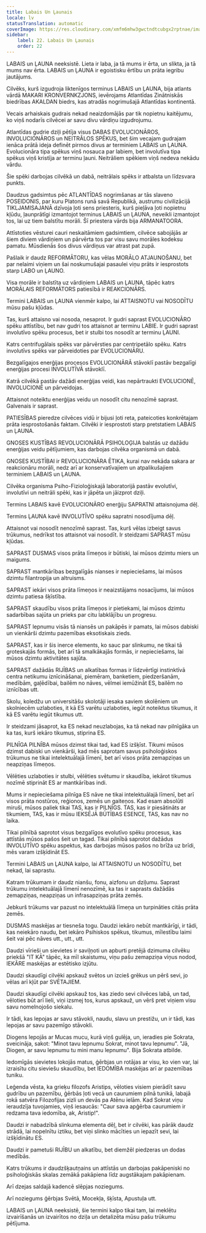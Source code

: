 ```yaml
---
title: Labais Un Ļaunais
locale: lv
statusTranslation: automatic
coverImage: https://res.cloudinary.com/xmfm6mhw3gwctndtcubgx2rptnae/image/upload/v1740337243/small_cover_educacion_fundamental_a051170f1c.webp
sidebar:
    label: 22. Labais Un Ļaunais
    order: 22
---
```

LABAIS un ĻAUNA neeksistē. Lieta ir laba, ja tā mums ir ērta, un slikta, ja tā mums nav ērta. LABAIS un ĻAUNA ir egoistisku ērtību un prāta iegribu jautājums.

Cilvēks, kurš izgudroja liktenīgos terminus LABAIS un ĻAUNA, bija atlants vārdā MAKARI KRONVERNKZJONS, ievērojams Atlantīdas Zinātniskās biedrības AKALDAN biedrs, kas atradās nogrimušajā Atlantīdas kontinentā.

Vecais arhaiskais gudrais nekad neaizdomājās par tik nopietnu kaitējumu, ko viņš nodarīs cilvēcei ar savu divu vārdiņu izgudrojumu.

Atlantīdas gudrie dziļi pētīja visus DABAS EVOLUCIONĀROS, INVOLUCIONĀROS un NEITRĀLOS SPĒKUS, bet šim vecajam gudrajam ienāca prātā ideja definēt pirmos divus ar terminiem LABAIS un ĻAUNA. Evolucionāra tipa spēkus viņš nosauca par labiem, bet involutīva tipa spēkus viņš kristīja ar terminu ļauni. Neitrāliem spēkiem viņš nedeva nekādu vārdu.

Šie spēki darbojas cilvēkā un dabā, neitrālais spēks ir atbalsta un līdzsvara punkts.

Daudzus gadsimtus pēc ATLANTĪDAS nogrimšanas ar tās slaveno POSEIDONIS, par kuru Platons runā savā Republikā, austrumu civilizācijā TIKLJAMISAJANĀ dzīvoja ļoti sens priesteris, kurš pieļāva ļoti nopietnu kļūdu, ļaunprātīgi izmantojot terminus LABAIS un ĻAUNA, neveikli izmantojot tos, lai uz tiem balstītu morāli. Šī priestera vārds bija ARMANATOORA.

Attīstoties vēsturei cauri neskaitāmiem gadsimtiem, cilvēce sabojājās ar šiem diviem vārdiņiem un pārvērta tos par visu savu morāles kodeksu pamatu. Mūsdienās šos divus vārdiņus var atrast pat zupā.

Pašlaik ir daudz REFORMĀTORU, kas vēlas MORĀLO ATJAUNOŠANU, bet par nelaimi viņiem un šai noskumušajai pasaulei viņu prāts ir iesprostots starp LABO un ĻAUNO.

Visa morāle ir balstīta uz vārdiņiem LABAIS un ĻAUNA, tāpēc katrs MORĀLAIS REFORMĀTORS patiesībā ir REAKCIONĀRS.

Termini LABAIS un ĻAUNA vienmēr kalpo, lai ATTAISNOTU vai NOSODĪTU mūsu pašu kļūdas.

Tas, kurš attaisno vai nosoda, nesaprot. Ir gudri saprast EVOLUCIONĀRO spēku attīstību, bet nav gudri tos attaisnot ar terminu LABIE. Ir gudri saprast involutīvo spēku procesus, bet ir stulbi tos nosodīt ar terminu ĻAUNI.

Katrs centrifugālais spēks var pārvērsties par centripetālo spēku. Katrs involutīvs spēks var pārveidoties par EVOLUCIONĀRU.

Bezgalīgajos enerģijas procesos EVOLUCIONĀRĀ stāvoklī pastāv bezgalīgi enerģijas procesi INVOLUTĪVĀ stāvoklī.

Katrā cilvēkā pastāv dažādi enerģijas veidi, kas nepārtraukti EVOLUCIONĒ, INVOLUCIONĒ un pārveidojas.

Attaisnot noteiktu enerģijas veidu un nosodīt citu nenozīmē saprast. Galvenais ir saprast.

PATIESĪBAS pieredze cilvēces vidū ir bijusi ļoti reta, pateicoties konkrētajam prāta iesprostošanās faktam. Cilvēki ir iesprostoti starp pretstatiem LABAIS un ĻAUNA.

GNOSES KUSTĪBAS REVOLUCIONĀRĀ PSIHOLOĢIJA balstās uz dažādu enerģijas veidu pētījumiem, kas darbojas cilvēka organismā un dabā.

GNOSES KUSTĪBAI ir REVOLUCIONĀRA ĒTIKA, kurai nav nekāda sakara ar reakcionāru morāli, nedz arī ar konservatīvajiem un atpalikušajiem terminiem LABAIS un ĻAUNA.

Cilvēka organisma Psiho-Fizioloģiskajā laboratorijā pastāv evolutīvi, involutīvi un neitrāli spēki, kas ir jāpēta un jāizprot dziļi.

Termins LABAIS kavē EVOLUCIONĀRO enerģiju SAPRATNI attaisnojuma dēļ.

Termins ĻAUNA kavē INVOLUTĪVO spēku sapratni nosodījuma dēļ.

Attaisnot vai nosodīt nenozīmē saprast. Tas, kurš vēlas izbeigt savus trūkumus, nedrīkst tos attaisnot vai nosodīt. Ir steidzami SAPRAST mūsu kļūdas.

SAPRAST DUSMAS visos prāta līmeņos ir būtiski, lai mūsos dzimtu miers un maigums.

SAPRAST mantkārības bezgalīgās nianses ir nepieciešams, lai mūsos dzimtu filantropija un altruisms.

SAPRAST iekāri visos prāta līmeņos ir neaizstājams nosacījums, lai mūsos dzimtu patiesa šķīstība.

SAPRAST skaudību visos prāta līmeņos ir pietiekami, lai mūsos dzimtu sadarbības sajūta un prieks par citu labklājību un progresu.

SAPRAST lepnumu visās tā niansēs un pakāpēs ir pamats, lai mūsos dabiski un vienkārši dzimtu pazemības eksotiskais zieds.

SAPRAST, kas ir šis inerce elements, ko sauc par slinkumu, ne tikai tā groteskajās formās, bet arī tā smalkākajās formās, ir nepieciešams, lai mūsos dzimtu aktivitātes sajūta.

SAPRAST dažādās RIJĪBAS un alkatības formas ir līdzvērtīgi instinktīvā centra netikumu iznīcināšanai, piemēram, banketiem, piedzeršanām, medībām, gaļēdībai, bailēm no nāves, vēlmei iemūžināt ES, bailēm no iznīcības utt.

Skolu, koledžu un universitāšu skolotāji iesaka saviem skolēniem un skolniecēm uzlaboties, it kā ES varētu uzlaboties, iegūt noteiktus tikumus, it kā ES varētu iegūt tikumus utt.

Ir steidzami jāsaprot, ka ES nekad neuzlabojas, ka tā nekad nav pilnīgāka un ka tas, kurš iekāro tikumus, stiprina ES.

PILNĪGA PILNĪBA mūsos dzimst tikai tad, kad ES izšķīst. Tikumi mūsos dzimst dabiski un vienkārši, kad mēs saprotam savus psiholoģiskos trūkumus ne tikai intelektuālajā līmenī, bet arī visos prāta zemapziņas un neapziņas līmeņos.

Vēlēties uzlaboties ir stulbi, vēlēties svētumu ir skaudība, iekārot tikumus nozīmē stiprināt ES ar mantkārības indi.

Mums ir nepieciešama pilnīga ES nāve ne tikai intelektuālajā līmenī, bet arī visos prāta nostūros, reģionos, zemēs un gaiteņos. Kad esam absolūti miruši, mūsos paliek tikai TAS, kas ir PILNĪGS. TAS, kas ir piesātināts ar tikumiem, TAS, kas ir mūsu IEKSĒJĀ BŪTĪBAS ESENCE, TAS, kas nav no laika.

Tikai pilnībā saprotot visus bezgalīgos evolutīvo spēku procesus, kas attīstās mūsos pašos šeit un tagad. Tikai pilnībā saprotot dažādus INVOLUTĪVO spēku aspektus, kas darbojas mūsos pašos no brīža uz brīdi, mēs varam izšķīdināt ES.

Termini LABAIS un ĻAUNA kalpo, lai ATTAISNOTU un NOSODĪTU, bet nekad, lai saprastu.

Katram trūkumam ir daudz nianšu, fonu, aizfonu un dziļumu. Saprast trūkumu intelektuālajā līmenī nenozīmē, ka tas ir saprasts dažādās zemapziņas, neapziņas un infrasapziņas prāta zemēs.

Jebkurš trūkums var pazust no intelektuālā līmeņa un turpināties citās prāta zemēs.

DUSMAS maskējas ar tiesneša togu. Daudzi iekāro nebūt mantkārīgi, ir tādi, kas neiekāro naudu, bet iekāro Psihiskos spēkus, tikumus, mīlestību laimi šeit vai pēc nāves utt., utt., utt.

Daudzi vīrieši un sievietes ir saviļņoti un apburti pretējā dzimuma cilvēku priekšā "IT KĀ" tāpēc, ka mīl skaistumu, viņu pašu zemapziņa viņus nodod, IEKĀRE maskējas ar estētisko izjūtu.

Daudzi skaudīgi cilvēki apskauž svētos un izcieš grēkus un pērš sevi, jo vēlas arī kļūt par SVĒTAJIEM.

Daudzi skaudīgi cilvēki apskauž tos, kas ziedo sevi cilvēces labā, un tad, vēloties būt arī lieli, viņi izsmej tos, kurus apskauž, un vērš pret viņiem visu savu nomelnojošo siekalu.

Ir tādi, kas lepojas ar savu stāvokli, naudu, slavu un prestižu, un ir tādi, kas lepojas ar savu pazemīgo stāvokli.

Diogens lepojās ar Mucas mucu, kurā viņš gulēja, un, ieradies pie Sokrata, sveicināja, sakot: "Minot tavu lepnumu Sokrat, minot tavu lepnumu". "Jā, Diogen, ar savu lepnumu tu mini manu lepnumu". Bija Sokrata atbilde.

Iedomīgās sievietes lokojās matus, ģērbjas un rotājas ar visu, ko vien var, lai izraisītu citu sieviešu skaudību, bet IEDOMĪBA maskējas arī ar pazemības tuniku.

Leģenda vēsta, ka grieķu filozofs Aristips, vēloties visiem pierādīt savu gudrību un pazemību, ģērbās ļoti vecā un caurumiem pilnā tunikā, labajā rokā satvēra Filozofijas zizli un devās pa Atēnu ielām. Kad Sokrat viņu ieraudzīja tuvojamies, viņš iesaucās: "Caur sava apģērba caurumiem ir redzama tava iedomība, ak, Aristip!".

Daudzi ir nabadzībā slinkuma elementa dēļ, bet ir cilvēki, kas pārāk daudz strādā, lai nopelnītu iztiku, bet viņi slinko mācīties un iepazīt sevi, lai izšķīdinātu ES.

Daudzi ir pametuši RIJĪBU un alkatību, bet diemžēl piedzeras un dodas medībās.

Katrs trūkums ir daudzšķautņains un attīstās un darbojas pakāpeniski no psiholoģiskās skalas zemākā pakāpiena līdz augstākajam pakāpienam.

Arī dzejas saldajā kadencē slēpjas noziegums.

Arī noziegums ģērbjas Svētā, Mocekļa, šķīsta, Apustuļa utt.

LABAIS un ĻAUNA neeksistē, šie termini kalpo tikai tam, lai meklētu izvairīšanās un izvairītos no dziļa un detalizēta mūsu pašu trūkumu pētījuma.

